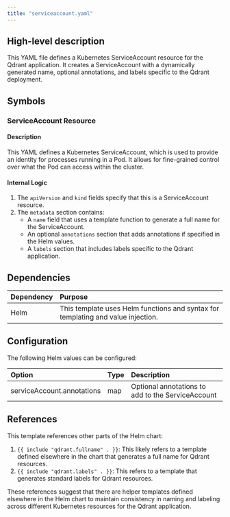 ```yaml
---
title: "serviceaccount.yaml"
---
```


## High-level description
This YAML file defines a Kubernetes ServiceAccount resource for the Qdrant application. It creates a ServiceAccount with a dynamically generated name, optional annotations, and labels specific to the Qdrant deployment.

## Symbols

### ServiceAccount Resource
#### Description
This YAML defines a Kubernetes ServiceAccount, which is used to provide an identity for processes running in a Pod. It allows for fine-grained control over what the Pod can access within the cluster.

#### Internal Logic
1. The `apiVersion` and `kind` fields specify that this is a ServiceAccount resource.
2. The `metadata` section contains:
   - A `name` field that uses a template function to generate a full name for the ServiceAccount.
   - An optional `annotations` section that adds annotations if specified in the Helm values.
   - A `labels` section that includes labels specific to the Qdrant application.

## Dependencies
| Dependency | Purpose |
|:-----------|:--------|
| Helm | This template uses Helm functions and syntax for templating and value injection. |

## Configuration
The following Helm values can be configured:

| Option | Type | Description |
|:-------|:-----|:------------|
| serviceAccount.annotations | map | Optional annotations to add to the ServiceAccount |

## References
This template references other parts of the Helm chart:

1. `{{ include "qdrant.fullname" . }}`: This likely refers to a template defined elsewhere in the chart that generates a full name for Qdrant resources.
2. `{{ include "qdrant.labels" . }}`: This refers to a template that generates standard labels for Qdrant resources.

These references suggest that there are helper templates defined elsewhere in the Helm chart to maintain consistency in naming and labeling across different Kubernetes resources for the Qdrant application.
